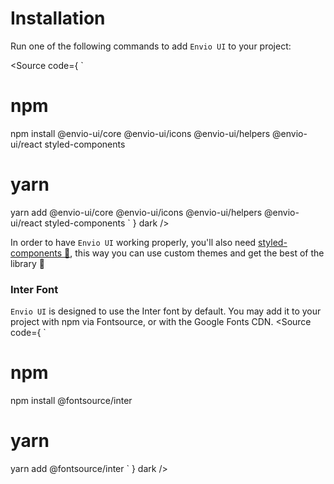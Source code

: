 
<Meta title="Docs/Installation"  />

# Installation
Run one of the following commands to add `Envio UI` to your project:

<Source code={
`
# npm
npm install @envio-ui/core @envio-ui/icons @envio-ui/helpers @envio-ui/react styled-components

# yarn
yarn add @envio-ui/core @envio-ui/icons @envio-ui/helpers @envio-ui/react styled-components
`
} dark />

In order to have `Envio UI` working properly, you'll also need
[styled-components 💅](https://github.com/styled-components/styled-components),
this way you can use custom themes and get the best of the library 🙂

### Inter Font
`Envio UI` is designed to use the Inter font by default. You may add it to your project with npm via Fontsource, or with the Google Fonts CDN.
<Source code={
`
# npm
npm install @fontsource/inter

# yarn
yarn add @fontsource/inter
`
} dark />